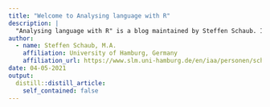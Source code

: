 ```yaml
---
title: "Welcome to Analysing language with R"
description: |
  "Analysing language with R" is a blog maintained by Steffen Schaub. It includes tutorials and how-to's on using the R programming language and the RStudio environment to analyse language data. Language data can be tricky to work with. This blog wants to help, one post at a time ;o)
author:
  - name: Steffen Schaub, M.A.
    affiliation: University of Hamburg, Germany
    affiliation_url: https://www.slm.uni-hamburg.de/en/iaa/personen/schaub-steffen.html
date: 04-05-2021
output:
  distill::distill_article:
    self_contained: false
---
```





